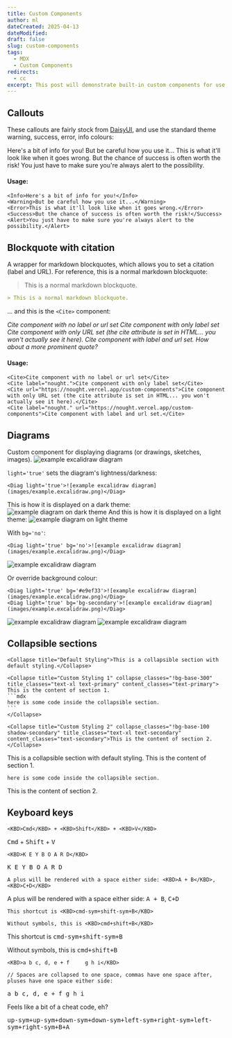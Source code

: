 ```yaml
---
title: Custom Components
author: ml
dateCreated: 2025-04-13
dateModified:
draft: false
slug: custom-components
tags:
  - MDX
  - Custom Components
redirects:
  - cc
excerpt: This post will demonstrate built-in custom components for use within MDX files.
---
```


## Callouts

These callouts are fairly stock from [DaisyUI](https://daisyui.com/components/alert/), and use the standard theme warning, success, error, info colours:

<Info>Here's a bit of info for you!</Info>
<Warning>But be careful how you use it...</Warning>
<Error>This is what it'll look like when it goes wrong.</Error>
<Success>But the chance of success is often worth the risk!</Success>
<Alert>You just have to make sure you're always alert to the possibility.</Alert>

#### Usage:

```mdx
<Info>Here's a bit of info for you!</Info>
<Warning>But be careful how you use it...</Warning>
<Error>This is what it'll look like when it goes wrong.</Error>
<Success>But the chance of success is often worth the risk!</Success>
<Alert>You just have to make sure you're always alert to the possibility.</Alert>
```

## Blockquote with citation

A wrapper for markdown blockquotes, which allows you to set a citation (label and URL). For reference, this is a normal markdown blockquote:

> This is a normal markdown blockquote.
```markdown
> This is a normal markdown blockquote.
```
... and this is the `<Cite>` component:

<Cite>Cite component with no label or url set</Cite>
<Cite label="nought.">Cite component with only label set</Cite>
<Cite url="https://nought.vercel.app/custom-components">Cite component with only URL set (the cite attribute is set in HTML... you won't actually see it here).</Cite>
<Cite label="nought." url="https://nought.vercel.app/custom-components">Cite component with label and url set.</Cite>
<Cite label="nought." url="https://nought.vercel.app/custom-components" big>How about a more prominent quote?</Cite>

#### Usage:

```mdx showLineNumbers
<Cite>Cite component with no label or url set</Cite>
<Cite label="nought.">Cite component with only label set</Cite>
<Cite url="https://nought.vercel.app/custom-components">Cite component with only URL set (the cite attribute is set in HTML... you won't actually see it here).</Cite>
<Cite label="nought." url="https://nought.vercel.app/custom-components">Cite component with label and url set.</Cite>
```

## Diagrams

Custom component for displaying diagrams (or drawings, sketches, images). 
<Diag light='true'>![example excalidraw diagram](images/example.excalidraw.png)</Diag>

`light='true'` sets the diagram's lightness/darkness:

```mdx
<Diag light='true'>![example excalidraw diagram](images/example.excalidraw.png)</Diag>
```
This is how it is displayed on a dark theme:
![example diagram on dark theme](images/diag-dark_display.png)
And this is how it is displayed on a light theme:
![example diagram on light theme](images/diag-light_display.png)

With `bg='no'`:
```mdx
<Diag light='true' bg='no'>![example excalidraw diagram](images/example.excalidraw.png)</Diag>
```
<Diag light='true' bg='no'>![example excalidraw diagram](images/example.excalidraw.png)</Diag>

Or override background colour:
```mdx
<Diag light='true' bg='#e9ef33'>![example excalidraw diagram](images/example.excalidraw.png)</Diag>
<Diag light='true' bg='bg-secondary'>![example excalidraw diagram](images/example.excalidraw.png)</Diag>
```
<Diag light='true' bg='#e9ef33'>![example excalidraw diagram](images/example.excalidraw.png)</Diag>
<Diag light='true' bg='bg-secondary'>![example excalidraw diagram](images/example.excalidraw.png)</Diag>

## Collapsible sections

````mdx
<Collapse title="Default Styling">This is a collapsible section with default styling.</Collapse>

<Collapse title="Custom Styling 1" collapse_classes="!bg-base-300" title_classes="text-xl text-primary" content_classes="text-primary">
This is the content of section 1.
```mdx
here is some code inside the collapsible section.
```
</Collapse>

<Collapse title="Custom Styling 2" collapse_classes="!bg-base-100 shadow-secondary" title_classes="text-xl text-secondary" content_classes="text-secondary">This is the content of section 2.</Collapse>
````

<Collapse title="Default Styling">This is a collapsible section with default styling.</Collapse>
<Collapse title="Custom Styling 1" collapse_classes="!bg-base-300" title_classes="text-xl text-primary" content_classes="text-primary">
This is the content of section 1.
```mdx
here is some code inside the collapsible section.
```
</Collapse>
<Collapse title="Custom Styling 2" collapse_classes="!bg-base-100 shadow-secondary" title_classes="text-xl text-secondary" content_classes="text-secondary">This is the content of section 2.</Collapse>

## Keyboard keys

```mdx title="Separate KBD calls"
<KBD>Cmd</KBD> + <KBD>Shift</KBD> + <KBD>V</KBD>
```

<KBD>Cmd</KBD> + <KBD>Shift</KBD> + <KBD>V</KBD>

```mdx title="Single KBD call"
<KBD>K E Y B O A R D</KBD>
```

<KBD>K E Y B O A R D</KBD>

```mdx title="Use + for showing keyboard shortcuts"
A plus will be rendered with a space either side: <KBD>A + B</KBD>, <KBD>C+D</KBD>
```

A plus will be rendered with a space either side: <KBD>A + B</KBD>, <KBD>C+D</KBD>

```mdx title="-sym for symbols, instead of copy/pasting the symbol in"
This shortcut is <KBD>cmd-sym+shift-sym+B</KBD>

Without symbols, this is <KBD>cmd+shift+B</KBD>
```

This shortcut is <KBD>cmd-sym+shift-sym+B</KBD>

Without symbols, this is <KBD>cmd+shift+B</KBD>

```mdx title="Mixed spaces, commas and pluses"
<KBD>a b c, d, e + f     g h i</KBD>

// Spaces are collapsed to one space, commas have one space after, pluses have one space either side:
```
<KBD>a b c, d, e + f     g h i</KBD>

Feels like a bit of a cheat code, eh?

<KBD>up-sym+up-sym+down-sym+down-sym+left-sym+right-sym+left-sym+right-sym+B+A</KBD>